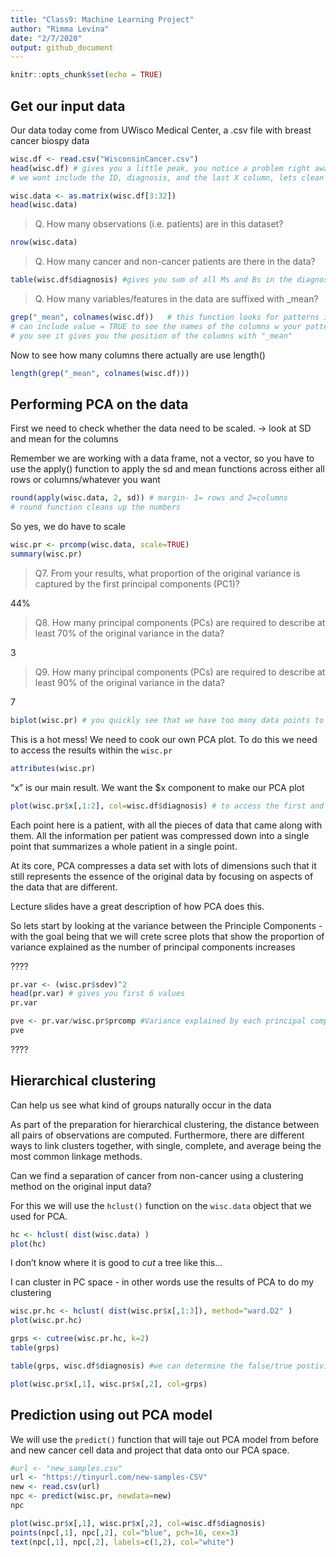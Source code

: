 ```yaml
---
title: "Class9: Machine Learning Project"
author: "Rimma Levina"
date: "2/7/2020"
output: github_document
---
```


```r
knitr::opts_chunk$set(echo = TRUE)
```


## Get our input data

Our data today come from UWisco Medical Center, a .csv file with breast cancer biospy data

```r
wisc.df <- read.csv("WisconsinCancer.csv")
head(wisc.df) # gives you a little peak, you notice a problem right away: the last column is a mistake, its named X but it is the result of the researchers accidentally adding a blank column, not realizing, and publishing it like this, making the data very misleading. Always CHECK YOUR DATA.
# we wont include the ID, diagnosis, and the last X column, lets clean it up: select only the columns you want
```


```r
wisc.data <- as.matrix(wisc.df[3:32])
head(wisc.data)
```


> Q. How many observations (i.e. patients) are in this dataset?

```r
nrow(wisc.data)
```

> Q. How many cancer and non-cancer patients are there in the data? 

```r
table(wisc.df$diagnosis) #gives you sum of all Ms and Bs in the diagnosis column
```

> Q. How many variables/features in the data are suffixed with _mean?

```r
grep("_mean", colnames(wisc.df))   # this function looks for patterns in your argument within each element of a character vector
# can include value = TRUE to see the names of the columns w your pattern
# you see it gives you the position of the columns with "_mean"
```

Now to see how many columns there actually are use length()

```r
length(grep("_mean", colnames(wisc.df)))
```


## Performing PCA on the data

First we need to check whether the data need to be scaled. -> look at SD and mean for the columns

Remember we are working with a data frame, not a vector, so you have to use the apply() function to apply the sd and mean functions across either all rows or columns/whatever you want


```r
round(apply(wisc.data, 2, sd)) # margin- 1= rows and 2=columns 
# round function cleans up the numbers
```

So yes, we do have to scale

```r
wisc.pr <- prcomp(wisc.data, scale=TRUE)
summary(wisc.pr)
```

> Q7. From your results, what proportion of the original variance is captured by the first principal components (PC1)?

44%

> Q8. How many principal components (PCs) are required to describe at least 70% of the original variance in the data?

3

> Q9. How many principal components (PCs) are required to describe at least 90% of the original variance in the data?

7

```r
biplot(wisc.pr) # you quickly see that we have too many data points to use biplot to visualize this data
```

This is a hot mess! We need to cook our own PCA plot. To do this we need to access the results within the `wisc.pr`


```r
attributes(wisc.pr)
```


"x" is our main result. We want the $x component to make our PCA plot

```r
plot(wisc.pr$x[,1:2], col=wisc.df$diagnosis) # to access the first and second PC
```


Each point here is a patient, with all the pieces of data that came along with them. All the information per patient was compressed down into a single point that summarizes a whole patient in a single point.

At its core, PCA compresses a data set with lots of dimensions such that it still represents the essence of the original data by focusing on aspects of the data that are different. 

Lecture slides have a great description of how PCA does this.

So lets start by looking at the variance between the Principle Components - with the goal being that we will crete scree plots that show the proportion of variance explained as the number of principal components increases

????

```r
pr.var <- (wisc.pr$sdev)^2
head(pr.var) # gives you first 6 values
pr.var
```

```r
pve <- pr.var/wisc.pr$prcomp #Variance explained by each principal component: pve 
pve
```

????


## Hierarchical clustering 
Can help us see what kind of groups naturally occur in the data

As part of the preparation for hierarchical clustering, the distance between all pairs of observations are computed. Furthermore, there are different ways to link clusters together, with single, complete, and average being the most common linkage methods.

Can we find a separation of cancer from non-cancer using a clustering method on the original input data?

For this we will use the `hclust()` function on the `wisc.data` object that we used for PCA.



```r
hc <- hclust( dist(wisc.data) )
plot(hc)
```

I don't know where it is good to *cut* a tree like this...

I can cluster in PC space - in other words use the results of PCA to do my clustering

```r
wisc.pr.hc <- hclust( dist(wisc.pr$x[,1:3]), method="ward.D2" )
plot(wisc.pr.hc)
```

```r
grps <- cutree(wisc.pr.hc, k=2)
table(grps)
```

```r
table(grps, wisc.df$diagnosis) #we can determine the false/true postivies and negatives
```

```r
plot(wisc.pr$x[,1], wisc.pr$x[,2], col=grps)
```


## Prediction using out PCA model

We will use the `predict()` function that will taje out PCA model from before and new cancer cell data and project that data onto our PCA space.

```r
#url <- "new_samples.csv"
url <- "https://tinyurl.com/new-samples-CSV"
new <- read.csv(url)
npc <- predict(wisc.pr, newdata=new)
npc
```

```r
plot(wisc.pr$x[,1], wisc.pr$x[,2], col=wisc.df$diagnosis)
points(npc[,1], npc[,2], col="blue", pch=16, cex=3)
text(npc[,1], npc[,2], labels=c(1,2), col="white")
```












